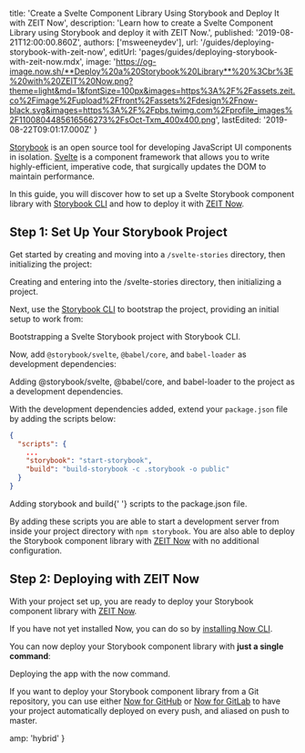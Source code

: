 
  title:
    'Create a Svelte Component Library Using Storybook and Deploy It with ZEIT Now',
  description:
    'Learn how to create a Svelte Component Library using Storybook and deploy it with ZEIT Now.',
  published: '2019-08-21T12:00:00.860Z',
  authors: ['msweeneydev'],
  url: '/guides/deploying-storybook-with-zeit-now',
  editUrl: 'pages/guides/deploying-storybook-with-zeit-now.mdx',
  image:
    'https://og-image.now.sh/**Deploy%20a%20Storybook%20Library**%20%3Cbr%3E%20with%20ZEIT%20Now.png?theme=light&md=1&fontSize=100px&images=https%3A%2F%2Fassets.zeit.co%2Fimage%2Fupload%2Ffront%2Fassets%2Fdesign%2Fnow-black.svg&images=https%3A%2F%2Fpbs.twimg.com%2Fprofile_images%2F1100804485616566273%2FsOct-Txm_400x400.png',
  lastEdited: '2019-08-22T09:01:17.000Z'
}

[Storybook](https://storybook.js.org/) is an open source tool for developing JavaScript UI components in isolation. [Svelte](https://svelte.dev/) is a component framework that allows you to write highly-efficient, imperative code, that surgically updates the DOM to maintain performance.

In this guide, you will discover how to set up a Svelte Storybook component library with [Storybook CLI](https://github.com/storybookjs/storybook/tree/master/lib/cli) and how to deploy it with [ZEIT Now](/now).

## Step 1: Set Up Your Storybook Project

Get started by creating and moving into a `/svelte-stories` directory, then initializing the project:

<Snippet dark text="mkdir svelte-stories && cd svelte-stories && npm init -y" />
<Caption>Creating and entering into the <InlineCode>/svelte-stories</InlineCode> directory, then initializing a project.</Caption>

Next, use the [Storybook CLI](https://github.com/storybookjs/storybook/tree/master/lib/cli) to bootstrap the project, providing an initial setup to work from:

<Snippet dark text="npx -p @storybook/cli sb init --type svelte" />
<Caption>Bootstrapping a Svelte Storybook project with <GenericLink href="https://github.com/storybookjs/storybook/tree/master/lib/cli">Storybook CLI</GenericLink>.</Caption>

Now, add `@storybook/svelte`, `@babel/core`, and `babel-loader` as development dependencies:

<Snippet dark text="npm i -D @storybook/svelte @babel/core babel-loader" />
<Caption>Adding <InlineCode>@storybook/svelte</InlineCode>, <InlineCode>@babel/core</InlineCode>, and <InlineCode>babel-loader</InlineCode> to the project as a development dependencies.</Caption>

With the development dependencies added, extend your `package.json` file by adding the scripts below:

```json
{
  "scripts": {
    ...
    "storybook": "start-storybook",
    "build": "build-storybook -c .storybook -o public"
  }
}
```

<Caption>
  Adding <InlineCode>storybook</InlineCode> and <InlineCode>build</InlineCode>{' '}
  scripts to the <InlineCode>package.json</InlineCode> file.
</Caption>

By adding these scripts you are able to start a development server from inside your project directory with `npm storybook`. You are also able to deploy the Storybook component library with [ZEIT Now](/now) with no additional configuration.

## Step 2: Deploying with ZEIT Now

With your project set up, you are ready to deploy your Storybook component library with [ZEIT Now](/now).

If you have not yet installed Now, you can do so by [installing Now CLI](/download).

You can now deploy your Storybook component library with **just a single command**:

<Snippet dark text="now" />

<Caption>
  Deploying the app with the <InlineCode>now</InlineCode> command.
</Caption>

If you want to deploy your Storybook component library from a Git repository, you can use either [Now for GitHub](/docs/v2/advanced/now-for-github/) or [Now for GitLab](/docs/v2/advanced/now-for-gitlab/) to have your project automatically deployed on every push, and aliased on push to master.


  amp: 'hybrid'
}
